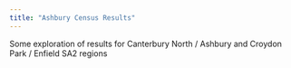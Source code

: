 ```yaml
---
title: "Ashbury Census Results"
---
```


Some exploration of results for Canterbury North / Ashbury and Croydon Park / Enfield SA2 regions


